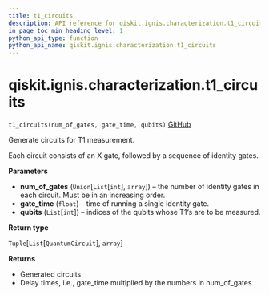 ```yaml
---
title: t1_circuits
description: API reference for qiskit.ignis.characterization.t1_circuits
in_page_toc_min_heading_level: 1
python_api_type: function
python_api_name: qiskit.ignis.characterization.t1_circuits
---
```


# qiskit.ignis.characterization.t1\_circuits

<span id="qiskit.ignis.characterization.t1_circuits" />

`t1_circuits(num_of_gates, gate_time, qubits)` [GitHub](https://github.com/qiskit-community/qiskit-ignis/tree/stable/0.7/qiskit/ignis/characterization/coherence/circuits.py "view source code")

Generate circuits for T1 measurement.

Each circuit consists of an X gate, followed by a sequence of identity gates.

**Parameters**

*   **num\_of\_gates** (`Union`\[`List`\[`int`], `array`]) – the number of identity gates in each circuit. Must be in an increasing order.
*   **gate\_time** (`float`) – time of running a single identity gate.
*   **qubits** (`List`\[`int`]) – indices of the qubits whose T1‘s are to be measured.

**Return type**

`Tuple`\[`List`\[`QuantumCircuit`], `array`]

**Returns**

*   Generated circuits
*   Delay times, i.e., gate\_time multiplied by the numbers in num\_of\_gates

